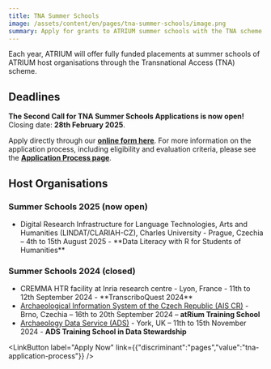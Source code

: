 ```yaml
---
title: TNA Summer Schools
image: /assets/content/en/pages/tna-summer-schools/image.png
summary: Apply for grants to ATRIUM summer schools with the TNA scheme
---
```

Each year, ATRIUM will offer fully funded placements at summer schools of ATRIUM host organisations through the Transnational Access (TNA) scheme.

## Deadlines

**The Second Call for TNA Summer Schools Applications is now open!** \
Closing date: **28th February 2025**.

Apply directly through our [**online form here**](https://docs.google.com/forms/d/e/1FAIpQLSctI5Dw7VhUmVKQxSj7lPwGWCvEKU3oI5YlRi0Y1MihDKTXGg/viewform). For more information on the application process, including eligibility and evaluation criteria, please see the [**Application Process page**](https://atrium-research.eu/transnational-access-scheme-application-process-summer-schools).

## Host Organisations

### Summer Schools 2025 (now open)

* <Link link={{"discriminant":"pages","value":"digital-research-infrastructure-for-language-technologies-arts-and-humanities-charles-university-prague-czechia-summer-school"}}>Digital Research Infrastructure for Language Technologies, Arts and Humanities (LINDAT/CLARIAH-CZ), Charles University</Link> - Prague, Czechia – 4th to 15th August 2025 - **Data Literacy with R for Students of Humanities**

### Summer Schools 2024 (closed)

* <Link link={{"discriminant":"pages","value":"cremma-htr-facility-at-inria-research-centre-paris-france"}}>CREMMA HTR facility at Inria research centre</Link> - Lyon, France - 11th to 12th September 2024 - **TranscriboQuest 2024**
* [Archaeological Information System of the Czech Republic (AIS CR)](https://atrium-research.eu/archaeological-information-system-of-the-czech-republic-institute-of-archaeology-of-the-czech-academy-of-sciences-brno-institute-of-archaeology-of-the-czech-academy-of-sciences-prague-brno-czech) - Brno, Czechia – 16th to 20th September 2024 – **atRium Training School**
* [Archaeology Data Service (ADS)](https://atrium-research.eu/archaeology-data-service-university-of-york-york-united-kingdom) - York, UK – 11th to 15th November 2024 - **ADS Training School in Data Stewardship**

<LinkButton label="Apply Now" link={{"discriminant":"pages","value":"tna-application-process"}} />
